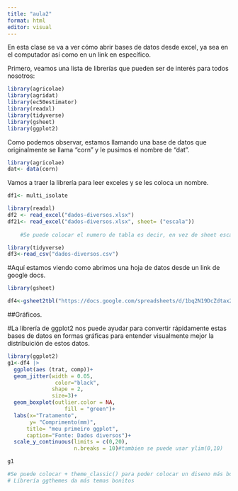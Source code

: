 ---
title: "aula2"
format: html
editor: visual
---

En esta clase se va a ver cómo abrir bases de datos desde excel, ya sea en el computador así como en un link en específico.

Primero, veamos una lista de librerías que pueden ser de interés para todos nosotros:

```{r}
library(agricolae)
library(agridat)
library(ec50estimator)
library(readxl)
library(tidyverse)
library(gsheet)
library(ggplot2)

```

Como podemos observar, estamos llamando una base de datos que originalmente se llama "corn" y le pusimos el nombre de "dat".

```{r}
library(agricolae)
dat<- data(corn)

```

Vamos a traer la librería para leer exceles y se les coloca un nombre.

```{r}
df1<- multi_isolate

library(readxl)
df2 <- read_excel("dados-diversos.xlsx")
df21<- read_excel("dados-diversos.xlsx", sheet= ("escala"))
                  
    #Se puede colocar el numero de tabla es decir, en vez de sheet escala y todo eso, simplemente colocar 2 e igual coloca bien.
```

```{r}
library(tidyverse)
df3<-read_csv("dados-diversos.csv")

```

#Aquí estamos viendo como abrimos una hoja de datos desde un link de google docs.

```{r}
library(gsheet)

df4<-gsheet2tbl("https://docs.google.com/spreadsheets/d/1bq2N19DcZdtax2fQW9OHSGMR0X2__Z9T/edit?gid=983033137#gid=983033137")
```

##Gráficos.

#La librería de ggplot2 nos puede ayudar para convertir rápidamente estas bases de datos en formas gráficas para entender visualmente mejor la distribuición de estos datos.

```{r}
library(ggplot2)
g1<-df4 |>
  ggplot(aes (trat, comp))+
  geom_jitter(width = 0.05,
               color="black",
              shape = 2,
              size=3)+
  geom_boxplot(outlier.color = NA,
                  fill = "green")+
  labs(x="Tratamento",
       y= "Comprimento(mm)",
      title= "meu primeiro ggplot",
      caption="Fonte: Dados diversos")+
  scale_y_continuous(limits = c(0,20),
                     n.breaks = 10)#tambien se puede usar ylim(0,10)

g1

#Se puede colocar + theme_classic() para poder colocar un diseno más bonito.
# Librería ggthemes da más temas bonitos

```
